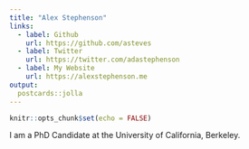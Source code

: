 ```yaml
---
title: "Alex Stephenson"
links:
  - label: Github
    url: https://github.com/asteves
  - label: Twitter 
    url: https://twitter.com/adastephenson
  - label: My Website
    url: https://alexstephenson.me
output:
  postcards::jolla
---
```


```r
knitr::opts_chunk$set(echo = FALSE)
```

I am a PhD Candidate at the University of California, Berkeley.
